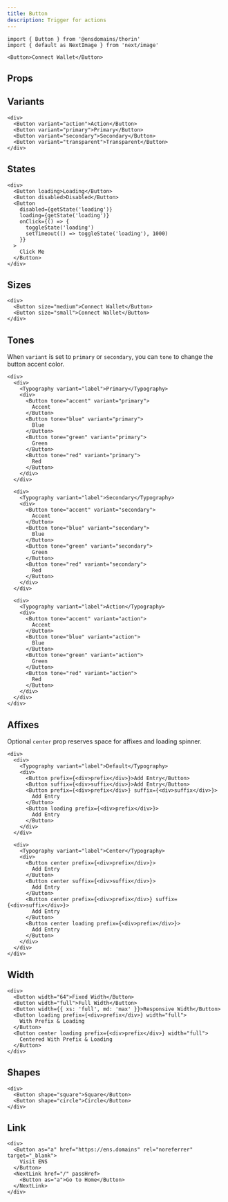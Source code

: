```yaml
---
title: Button
description: Trigger for actions
---
```


```tsx
import { Button } from '@ensdomains/thorin'
import { default as NextImage } from 'next/image'
```

```tsx expand=true live=true
<Button>Connect Wallet</Button>
```

## Props

<PropsTable sourceLink={sourceLink} types={types} />

## Variants

```tsx live=true
<div>
  <Button variant="action">Action</Button>
  <Button variant="primary">Primary</Button>
  <Button variant="secondary">Secondary</Button>
  <Button variant="transparent">Transparent</Button>
</div>
```

## States

```tsx live=true
<div>
  <Button loading>Loading</Button>
  <Button disabled>Disabled</Button>
  <Button
    disabled={getState('loading')}
    loading={getState('loading')}
    onClick={() => {
      toggleState('loading')
      setTimeout(() => toggleState('loading'), 1000)
    }}
  >
    Click Me
  </Button>
</div>
```

## Sizes

```tsx live=true
<div>
  <Button size="medium">Connect Wallet</Button>
  <Button size="small">Connect Wallet</Button>
</div>
```

## Tones

When `variant` is set to `primary` or `secondary`, you can `tone` to change the button accent color.

```tsx live=true
<div>
  <div>
    <Typography variant="label">Primary</Typography>
    <div>
      <Button tone="accent" variant="primary">
        Accent
      </Button>
      <Button tone="blue" variant="primary">
        Blue
      </Button>
      <Button tone="green" variant="primary">
        Green
      </Button>
      <Button tone="red" variant="primary">
        Red
      </Button>
    </div>
  </div>

  <div>
    <Typography variant="label">Secondary</Typography>
    <div>
      <Button tone="accent" variant="secondary">
        Accent
      </Button>
      <Button tone="blue" variant="secondary">
        Blue
      </Button>
      <Button tone="green" variant="secondary">
        Green
      </Button>
      <Button tone="red" variant="secondary">
        Red
      </Button>
    </div>
  </div>

  <div>
    <Typography variant="label">Action</Typography>
    <div>
      <Button tone="accent" variant="action">
        Accent
      </Button>
      <Button tone="blue" variant="action">
        Blue
      </Button>
      <Button tone="green" variant="action">
        Green
      </Button>
      <Button tone="red" variant="action">
        Red
      </Button>
    </div>
  </div>
</div>
```

## Affixes

Optional `center` prop reserves space for affixes and loading spinner.

```tsx live=true
<div>
  <div>
    <Typography variant="label">Default</Typography>
    <div>
      <Button prefix={<div>prefix</div>}>Add Entry</Button>
      <Button suffix={<div>suffix</div>}>Add Entry</Button>
      <Button prefix={<div>prefix</div>} suffix={<div>suffix</div>}>
        Add Entry
      </Button>
      <Button loading prefix={<div>prefix</div>}>
        Add Entry
      </Button>
    </div>
  </div>

  <div>
    <Typography variant="label">Center</Typography>
    <div>
      <Button center prefix={<div>prefix</div>}>
        Add Entry
      </Button>
      <Button center suffix={<div>suffix</div>}>
        Add Entry
      </Button>
      <Button center prefix={<div>prefix</div>} suffix={<div>suffix</div>}>
        Add Entry
      </Button>
      <Button center loading prefix={<div>prefix</div>}>
        Add Entry
      </Button>
    </div>
  </div>
</div>
```

## Width

```tsx live=true
<div>
  <Button width="64">Fixed Width</Button>
  <Button width="full">Full Width</Button>
  <Button width={{ xs: 'full', md: 'max' }}>Responsive Width</Button>
  <Button loading prefix={<div>prefix</div>} width="full">
    With Prefix & Loading
  </Button>
  <Button center loading prefix={<div>prefix</div>} width="full">
    Centered With Prefix & Loading
  </Button>
</div>
```

## Shapes

```tsx live=true
<div>
  <Button shape="square">Square</Button>
  <Button shape="circle">Circle</Button>
</div>
```

## Link

```tsx live=true
<div>
  <Button as="a" href="https://ens.domains" rel="noreferrer" target="_blank">
    Visit ENS
  </Button>
  <NextLink href="/" passHref>
    <Button as="a">Go to Home</Button>
  </NextLink>
</div>
```
